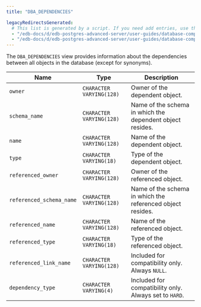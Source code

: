 ```yaml
---
title: "DBA_DEPENDENCIES"

legacyRedirectsGenerated:
  # This list is generated by a script. If you need add entries, use the `legacyRedirects` key.
  - "/edb-docs/d/edb-postgres-advanced-server/user-guides/database-compatibility-for-oracle-developers-catalog-views-guide/13/dba_dependencies.html"
  - "/edb-docs/d/edb-postgres-advanced-server/user-guides/database-compatibility-for-oracle-developers-catalog-views-guide/latest/dba_dependencies.html"
---
```


<div id="dba_dependencies" class="registered_link"></div>

The `DBA_DEPENDENCIES` view provides information about the dependencies between all objects in the database (except for synonyms).

| Name                     | Type                     | Description                                                |
| ------------------------ | ------------------------ | ---------------------------------------------------------- |
| `owner`                  | `CHARACTER VARYING(128)` | Owner of the dependent object.                             |
| `schema_name`            | `CHARACTER VARYING(128)` | Name of the schema in which the dependent object resides.  |
| `name`                   | `CHARACTER VARYING(128)` | Name of the dependent object.                              |
| `type`                   | `CHARACTER VARYING(18)`  | Type of the dependent object.                              |
| `referenced_owner`       | `CHARACTER VARYING(128)` | Owner of the referenced object.                            |
| `referenced_schema_name` | `CHARACTER VARYING(128)` | Name of the schema in which the referenced object resides. |
| `referenced_name`        | `CHARACTER VARYING(128)` | Name of the referenced object.                             |
| `referenced_type`        | `CHARACTER VARYING(18)`  | Type of the referenced object.                             |
| `referenced_link_name`   | `CHARACTER VARYING(128)` | Included for compatibility only. Always `NULL`.            |
| `dependency_type`        | `CHARACTER VARYING(4)`   | Included for compatibility only. Always set to `HARD`.     |
